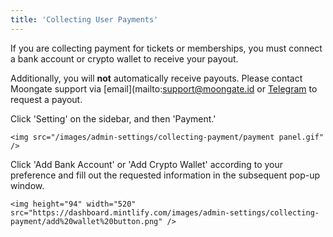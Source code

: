 ```yaml
---
title: 'Collecting User Payments'
---
```


<Warning>
  If you are collecting payment for tickets or memberships, you must connect a bank account or crypto wallet to receive your payout.

  Additionally, you will **not** automatically receive payouts. Please contact Moongate support via \[email]\(mailto:support@moongate.id or [Telegram](https://t.me/pweeh) to request a payout.
</Warning>

<Steps>
  <Step title="Navigate to the 'Payment' panel">
    Click 'Setting' on the sidebar, and then 'Payment.'

    <img src="/images/admin-settings/collecting-payment/payment panel.gif" />
  </Step>

  <Step title="Add a Bank account / Crypto wallet / Stripe">
    Click 'Add Bank Account' or 'Add Crypto Wallet' according to your preference and fill out the requested information in the
    subsequent pop-up window.

    <img height="94" width="520" src="https://dashboard.mintlify.com/images/admin-settings/collecting-payment/add%20wallet%20button.png" />
  </Step>
</Steps>